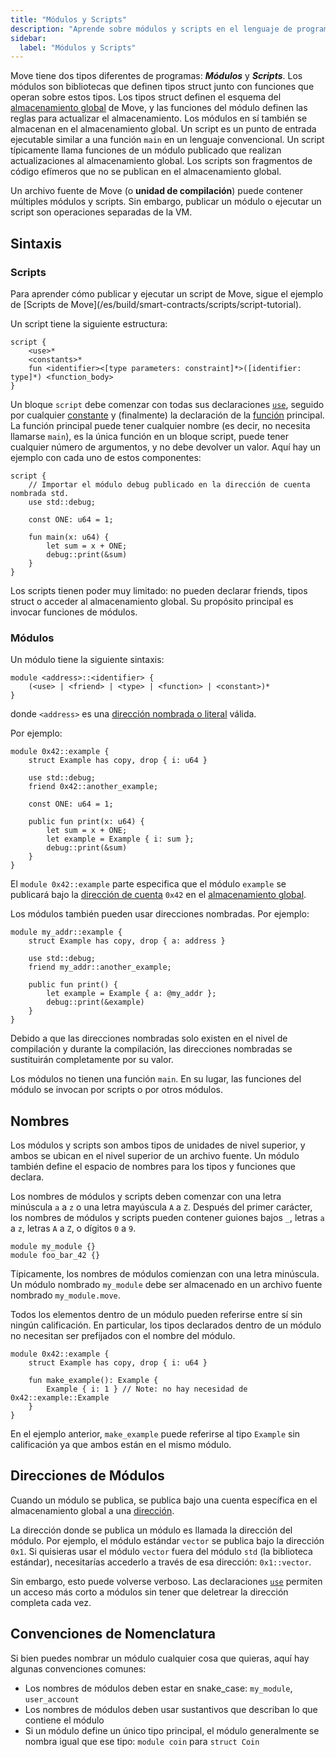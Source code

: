 ```yaml
---
title: "Módulos y Scripts"
description: "Aprende sobre módulos y scripts en el lenguaje de programación Move para el desarrollo de contratos inteligentes en Aptos."
sidebar:
  label: "Módulos y Scripts"
---
```



Move tiene dos tipos diferentes de programas: **_Módulos_** y **_Scripts_**. Los módulos son bibliotecas que definen tipos struct junto con funciones que operan sobre estos tipos. Los tipos struct definen el esquema del [almacenamiento global](/es/build/smart-contracts/book/global-storage-structure) de Move, y las funciones del módulo definen las reglas para actualizar el almacenamiento. Los módulos en sí también se almacenan en el almacenamiento global. Un script es un punto de entrada ejecutable similar a una función `main` en un lenguaje convencional. Un script típicamente llama funciones de un módulo publicado que realizan actualizaciones al almacenamiento global. Los scripts son fragmentos de código efímeros que no se publican en el almacenamiento global.

Un archivo fuente de Move (o **unidad de compilación**) puede contener múltiples módulos y scripts. Sin embargo, publicar un módulo o ejecutar un script son operaciones separadas de la VM.

## Sintaxis

### Scripts

<Aside type="note">
  Para aprender cómo publicar y ejecutar un script de Move, sigue el ejemplo de [Scripts de Move](/es/build/smart-contracts/scripts/script-tutorial).
</Aside>

Un script tiene la siguiente estructura:

```text
script {
    <use>*
    <constants>*
    fun <identifier><[type parameters: constraint]*>([identifier: type]*) <function_body>
}
```

Un bloque `script` debe comenzar con todas sus declaraciones [`use`](/es/build/smart-contracts/book/uses), seguido por cualquier [constante](/es/build/smart-contracts/book/constants) y (finalmente) la declaración de la [función](/es/build/smart-contracts/book/functions) principal.
La función principal puede tener cualquier nombre (es decir, no necesita llamarse `main`), es la única función en un bloque script, puede tener cualquier número de argumentos, y no debe devolver un valor. Aquí hay un ejemplo con cada uno de estos componentes:

```move
script {
    // Importar el módulo debug publicado en la dirección de cuenta nombrada std.
    use std::debug;

    const ONE: u64 = 1;

    fun main(x: u64) {
        let sum = x + ONE;
        debug::print(&sum)
    }
}
```

Los scripts tienen poder muy limitado: no pueden declarar friends, tipos struct o acceder al almacenamiento global. Su propósito principal es invocar funciones de módulos.

### Módulos

Un módulo tiene la siguiente sintaxis:

```move
module <address>::<identifier> {
    (<use> | <friend> | <type> | <function> | <constant>)*
}
```

donde `<address>` es una [dirección nombrada o literal](/es/build/smart-contracts/book/address) válida.

Por ejemplo:

```move
module 0x42::example {
    struct Example has copy, drop { i: u64 }

    use std::debug;
    friend 0x42::another_example;

    const ONE: u64 = 1;

    public fun print(x: u64) {
        let sum = x + ONE;
        let example = Example { i: sum };
        debug::print(&sum)
    }
}
```

El `module 0x42::example` parte especifica que el módulo `example` se publicará bajo la [dirección de cuenta](/es/build/smart-contracts/book/address) `0x42` en el [almacenamiento global](/es/build/smart-contracts/book/global-storage-structure).

Los módulos también pueden usar direcciones nombradas. Por ejemplo:

```move
module my_addr::example {
    struct Example has copy, drop { a: address }

    use std::debug;
    friend my_addr::another_example;

    public fun print() {
        let example = Example { a: @my_addr };
        debug::print(&example)
    }
}
```

Debido a que las direcciones nombradas solo existen en el nivel de compilación y durante la compilación, las direcciones nombradas se sustituirán completamente por su valor.

Los módulos no tienen una función `main`. En su lugar, las funciones del módulo se invocan por scripts o por otros módulos.

## Nombres

Los módulos y scripts son ambos tipos de unidades de nivel superior, y ambos se ubican en el nivel superior de un archivo fuente. Un módulo también define el espacio de nombres para los tipos y funciones que declara.

Los nombres de módulos y scripts deben comenzar con una letra minúscula `a` a `z` o una letra mayúscula `A` a `Z`. Después del primer carácter, los nombres de módulos y scripts pueden contener guiones bajos `_`, letras `a` a `z`, letras `A` a `Z`, o dígitos `0` a `9`.

```move
module my_module {}
module foo_bar_42 {}
```

Típicamente, los nombres de módulos comienzan con una letra minúscula. Un módulo nombrado `my_module` debe ser almacenado en un archivo fuente nombrado `my_module.move`.

Todos los elementos dentro de un módulo pueden referirse entre sí sin ningún calificación. En particular, los tipos declarados dentro de un módulo no necesitan ser prefijados con el nombre del módulo.

```move
module 0x42::example {
    struct Example has copy, drop { i: u64 }

    fun make_example(): Example {
        Example { i: 1 } // Note: no hay necesidad de 0x42::example::Example
    }
}
```

En el ejemplo anterior, `make_example` puede referirse al tipo `Example` sin calificación ya que ambos están en el mismo módulo.

## Direcciones de Módulos

Cuando un módulo se publica, se publica bajo una cuenta específica en el almacenamiento global a una [dirección](/es/build/smart-contracts/book/address).

La dirección donde se publica un módulo es llamada la dirección del módulo. Por ejemplo, el módulo estándar `vector` se publica bajo la dirección `0x1`. Si quisieras usar el módulo `vector` fuera del módulo `std` (la biblioteca estándar), necesitarías accederlo a través de esa dirección: `0x1::vector`.

Sin embargo, esto puede volverse verboso. Las declaraciones [`use`](/es/build/smart-contracts/book/uses) permiten un acceso más corto a módulos sin tener que deletrear la dirección completa cada vez.

## Convenciones de Nomenclatura

Si bien puedes nombrar un módulo cualquier cosa que quieras, aquí hay algunas convenciones comunes:

- Los nombres de módulos deben estar en snake\_case: `my_module`, `user_account`
- Los nombres de módulos deben usar sustantivos que describan lo que contiene el módulo
- Si un módulo define un único tipo principal, el módulo generalmente se nombra igual que ese tipo: `module coin` para `struct Coin`

